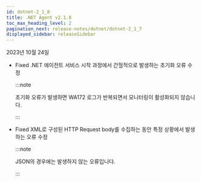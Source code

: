 ```yaml
---
id: dotnet-2_1_8
title: .NET Agent v2.1.8
toc_max_heading_level: 2
pagination_next: release-notes/dotnet/dotnet-2_1_7
displayed_sidebar: releaseSidebar
---
```


2023년 10월 24일

- <Status>Fixed</Status> .NET 에이전트 서비스 시작 과정에서 간헐적으로 발생하는 초기화 오류 수정

  :::note

  초기화 오류가 발생하면 WA172 로그가 반복되면서 모니터링이 활성화되지 않습니다.

  :::

- <Status>Fixed</Status> XML로 구성된 HTTP Request body를 수집하는 동안 특정 상황에서 발생하는 오류 수정
  
  :::note

  JSON의 경우에는 발생하지 않는 오류입니다.

  :::